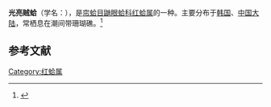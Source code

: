 {{Speciesbox
| genus = Scintilla
| species = nitidella
| authority = Habe
}}
'''光亮贼蛤'''（学名：''{{lang|la|Scintilla nitidella}}''），是[[帘蛤目|帘蛤目]][[鼬眼蛤科|鼬眼蛤科]][[红蛤属|红蛤属]]的一种。主要分布于[[韩国|韩国]]、[[中国大陆|中国大陆]]，常栖息在潮间带珊瑚礁。<ref>{{cite web|url=http://shell.sinica.edu.tw/chinese/shellbase_detail.php?science_no=3762|title=国际贝库：光亮贼蛤|publisher=台湾贝类资料库|accessdate=2009-08-11|archive-date=2016-03-04|archive-url=https://web.archive.org/web/20160304114006/http://shell.sinica.edu.tw/chinese/shellbase_detail.php?science_no=3762|dead-url=no}}</ref>

== 参考文献 ==
{{reflist}}
{{Taxonbar|from=Q14322864}}

[[Category:红蛤属|Category:红蛤属]]